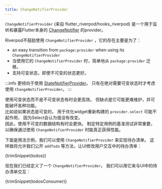 ```yaml
---
title: ChangeNotifierProvider
---
```



`ChangeNotifierProvider` (来自 flutter_riverpod/hooks_riverpod) 
是一个用于监听和暴露Flutter本身的 [ChangeNotifier] 的provider。

Riverpod不鼓励使用 `ChangeNotifierProvider` ，它的存在主要是为了：

- an easy transition from `package:provider` when using its `ChangeNotifierProvider`
- 当使用它的 `ChangeNotifierProvider` 时，简单地从 `package:provider` 迁移。
- 支持可变状态，即使不可变的状态更好。

:::info
更倾向于使用 [StateNotifierProvider]。
只有在绝对需要可变状态时才考虑使用 `ChangeNotifierProvider`。
:::

使用可变状态而不是不可变状态有时会更高效。
但缺点是它可能更难维护，并可能破坏各种功能。  
比如说如果状态是可变的，
用于优化widget重新构建的 `provider.select` 可能不起作用，
因为Select会认为值没有改变。  
因此，使用不可变的数据结构有时会更快。
制定特定用例的基准测试非常重要，以确保通过使用 `ChangeNotifierProvider` 时能真正获得性能。

下面是用法示例，我们可以使用 `ChangeNotifierProvider` 来实现待办清单。
这样做将允许我们公开 `addTodo` 等方法，让UI修改用户交互中的待办清单：

<CodeBlock>{trimSnippet(todos)}</CodeBlock>

现在我们已经定义了一个 `ChangeNotifierProvider`，
我们可以用它来与UI中的待办清单交互：

<CodeBlock>{trimSnippet(todosConsumer)}</CodeBlock>

[state_notifier]: https://pub.dev/packages/state_notifier
[statenotifierprovider]: ./state_notifier_provider
[changenotifier]: https://api.flutter.dev/flutter/foundation/ChangeNotifier-class.html
[provider]: ./provider
[futureprovider]: ./future_provider
